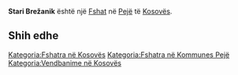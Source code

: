 {{Fshat në Kosovës
 | Emri                = Stari Brežanik
| srp_N_name = Stari Brežanik
| srp_N_FULL_NAME_RO = Stari Brežanik
| srp_N_FULL_NAME_ND_RO = Stari Brezanik
| srp_N_SORT_NAME_RG = STARIBREZANIK
| srp_N_FULL_NAME_RG = Stari Brežanik
| srp_N_FULL_NAME_ND_RG = Stari Brezanik

 | Emri (Rasa dhanore) = 
 | Figura              = 
 | Shteti              = Kosovo
 | Komuna              = Pejë
 | Kodi postar         = 
 | Sipërfaqja          = 

 | Popullsia           = 

 | Regj. i popullsisë  = 
 | Dend. e popullsisë  = 
 | Faqja zyrtare       = 
 <!--- Koordinatat ----> 
 | Gjerësia            = 42.644167
 | Gjatësia            = 20.338056
 | Lartësia            = 
}}
'''Stari Brežanik''' është një [[Fshat]] në [[Pejë]] të [[Kosovës]].

<!-- == Gjeografia == -->
<!-- == Historia == -->
<!-- == Demografia == -->
== Shih edhe ==
{{Komuna Pejë}}
{{Kosovo-Administrata-Cung}}

[[Kategoria:Fshatra në Kosovës]]
[[Kategoria:Fshatra në Kommunes Pejë]]
[[Kategoria:Vendbanime në Kosovës]]